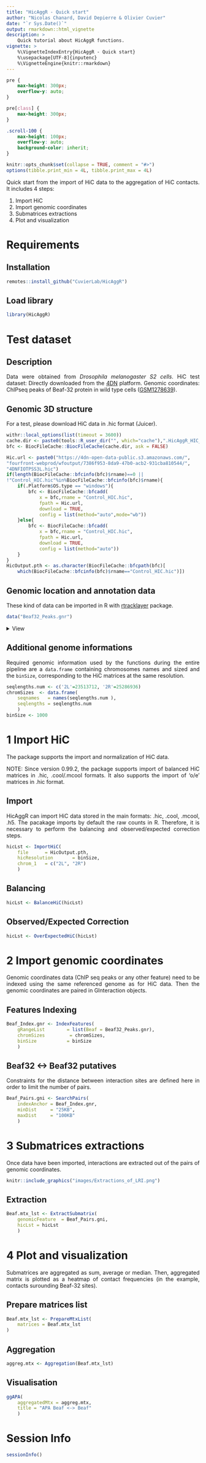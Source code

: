 ```yaml
---
title: "HicAggR - Quick start"
author: "Nicolas Chanard, David Depierre & Olivier Cuvier"
date: "`r Sys.Date()`"
output: rmarkdown::html_vignette
description: >
    Quick tutorial about HicAggR functions.
vignette: >
    %\VignetteIndexEntry{HicAggR - Quick start}
    %\usepackage[UTF-8]{inputenc}
    %\VignetteEngine{knitr::rmarkdown}
---
```

<style>
body {
text-align: justify}
</style>
```css
pre {
    max-height: 300px;
    overflow-y: auto;
}

pre[class] {
    max-height: 300px;
}
```
```css
.scroll-100 {
    max-height: 100px;
    overflow-y: auto;
    background-color: inherit;
}
```
```r
knitr::opts_chunk$set(collapse = TRUE, comment = "#>")
options(tibble.print_min = 4L, tibble.print_max = 4L)
```

Quick start from the import of HiC data to the aggregation of HiC contacts.
It includes 4 steps:

1. Import HiC
2. Import genomic coordinates
3. Submatrices extractions
4. Plot and visualization

# Requirements

## Installation
```r
remotes::install_github("CuvierLab/HicAggR")
```

## Load library
```r
library(HicAggR)
```  

# Test dataset

## Description
Data were obtained from *Drosophila melanogaster S2 cells*.
HiC test dataset: Directly downloaded from the
[4DN](https://data.4dnucleome.org) platform.
Genomic coordinates: ChIPseq peaks of Beaf-32 protein in wild type cells
([GSM1278639](https://www.ncbi.nlm.nih.gov/geo/query/acc.cgi?acc=GSM1278639)).

## Genomic 3D structure
For a test, please download HiC data in .hic format (Juicer).

```r
withr::local_options(list(timeout = 3600))
cache.dir <- paste0(tools::R_user_dir("", which="cache"),".HicAggR_HIC_DATA")
bfc <- BiocFileCache::BiocFileCache(cache.dir, ask = FALSE)

Hic.url <- paste0("https://4dn-open-data-public.s3.amazonaws.com/",
"fourfront-webprod/wfoutput/7386f953-8da9-47b0-acb2-931cba810544/",
"4DNFIOTPSS3L.hic")
if(length(BiocFileCache::bfcinfo(bfc)$rname)==0 || 
!"Control_HIC.hic"%in%BiocFileCache::bfcinfo(bfc)$rname){
    if(.Platform$OS.type == "windows"){
        bfc <- BiocFileCache::bfcadd(
            x = bfc,rname = "Control_HIC.hic",
            fpath = Hic.url,
            download = TRUE,
            config = list(method="auto",mode="wb"))
    }else{
        bfc <- BiocFileCache::bfcadd(
            x = bfc,rname = "Control_HIC.hic",
            fpath = Hic.url,
            download = TRUE,
            config = list(method="auto"))
    }
}
HicOutput.pth <- as.character(BiocFileCache::bfcpath(bfc)[
    which(BiocFileCache::bfcinfo(bfc)$rname=="Control_HIC.hic")])
```

## Genomic location and annotation data
These kind of data can be imported in R with
[rtracklayer](
    https://bioconductor.org/packages/release/bioc/html/rtracklayer.html)
package.
```r
data("Beaf32_Peaks.gnr")
```
<details>  
<summary>View</summary>  
```r
Beaf_Peaks.dtf <- Beaf32_Peaks.gnr |> as.data.frame() |> head(n=3L)
Beaf_Peaks.dtf <- Beaf_Peaks.dtf[,-c(4)]
knitr::kable(Beaf_Peaks.dtf[,c(1:4,6,5)],
    col.names = c(
        "seq","start","end","strand",
        "name","score"),
    align  = "rccccc",
    digits = 1
)
```
</details>  

## Additional genome informations
Required genomic information used by the functions during the entire pipeline
are a `data.frame` containing chromosomes names and sized and the `binSize`,
corresponding to the HiC matrices at the same resolution.
```r
seqlengths.num <- c('2L'=23513712, '2R'=25286936)
chromSizes  <- data.frame(
    seqnames   = names(seqlengths.num ), 
    seqlengths = seqlengths.num
    )
binSize <- 1000
```

# 1 Import HiC
The package supports the import and normalization of HiC data.

NOTE: Since version 0.99.2, the package supports import of balanced HiC
matrices in .hic, .cool/.mcool formats.
It also supports the import of 'o/e' matrices in .hic format.

## Import
HicAggR can import HiC data stored in the main formats: .hic, .cool, .mcool,
.h5. The pacakage imports by default the raw counts in R. Therefore,
it is necessary to perform the balancing and observed/expected correction
steps.
```r
hicLst <- ImportHiC(
    file      = HicOutput.pth,
    hicResolution       = binSize,
    chrom_1   = c("2L", "2R")
    )
```

## Balancing
```r
hicLst <- BalanceHiC(hicLst)
```

## Observed/Expected Correction
```r
hicLst <- OverExpectedHiC(hicLst)
```

# 2 Import genomic coordinates
Genomic coordinates data (ChIP seq peaks or any other feature) need to be
indexed using the same referenced genome as for HiC data. Then the genomic
coordinates are paired in GInteraction objects.

## Features Indexing
```r
Beaf_Index.gnr <- IndexFeatures(
    gRangeList        = list(Beaf = Beaf32_Peaks.gnr),
    chromSizes         = chromSizes,
    binSize           = binSize
    )
```

## Beaf32 <-> Beaf32 putatives 
Constraints for the distance between interaction sites are defined here
in order to limit the number of pairs.
```r
Beaf_Pairs.gni <- SearchPairs(
    indexAnchor = Beaf_Index.gnr,
    minDist     = "25KB",
    maxDist     = "100KB"
    )
```

# 3 Submatrices extractions
Once data have been imported, interactions are extracted out of the pairs of
genomic coordinates.

```r
knitr::include_graphics("images/Extractions_of_LRI.png")
```

## Extraction
```r
Beaf.mtx_lst <- ExtractSubmatrix(
    genomicFeature  = Beaf_Pairs.gni,
    hicLst = hicLst
    )
```

# 4 Plot and visualization
Submatrices are aggregated as sum, average or median. Then,
aggregated matrix is plotted as a heatmap of contact frequencies
(in the example, contacts surounding Beaf-32 sites).

## Prepare matrices list
```r
Beaf.mtx_lst <- PrepareMtxList(
    matrices = Beaf.mtx_lst
)
```

## Aggregation
```r
aggreg.mtx <- Aggregation(Beaf.mtx_lst)
```

## Visualisation
```r
ggAPA(
    aggregatedMtx = aggreg.mtx,
    title = "APA Beaf <-> Beaf"
    )
```

# Session Info
```r
sessionInfo()
```
